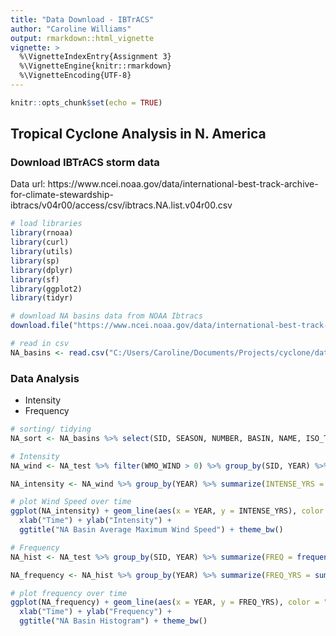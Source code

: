 ```yaml
---
title: "Data Download - IBTrACS"
author: "Caroline Williams"
output: rmarkdown::html_vignette
vignette: >
  %\VignetteIndexEntry{Assignment 3}
  %\VignetteEngine{knitr::rmarkdown}
  %\VignetteEncoding{UTF-8}
---
```


```r
knitr::opts_chunk$set(echo = TRUE)
```

## Tropical Cyclone Analysis in N. America

### Download IBTrACS storm data
Data url: https://www.ncei.noaa.gov/data/international-best-track-archive-for-climate-stewardship-ibtracs/v04r00/access/csv/ibtracs.NA.list.v04r00.csv

```r
# load libraries
library(rnoaa)
library(curl)
library(utils)
library(sp)
library(dplyr)
library(sf)
library(ggplot2)
library(tidyr)
```

```r
# download NA basins data from NOAA Ibtracs
download.file("https://www.ncei.noaa.gov/data/international-best-track-archive-for-climate-stewardship-ibtracs/v04r00/access/csv/ibtracs.NA.list.v04r00.csv", "C:/Users/Caroline/Documents/Projects/cyclone/data/ibtracs.NA.list.v04r00.csv")

# read in csv
NA_basins <- read.csv("C:/Users/Caroline/Documents/Projects/cyclone/data/ibtracs.NA.list.v04r00.csv")
```

### Data Analysis
- Intensity
- Frequency

```r
# sorting/ tidying
NA_sort <- NA_basins %>% select(SID, SEASON, NUMBER, BASIN, NAME, ISO_TIME, LAT, LON, WMO_WIND, DIST2LAND, LANDFALL) %>% separate(., "ISO_TIME", c("YEAR", "MONTH", "DATE"), sep= "-") %>% separate(., "DATE", c("DATE", "TIME"), sep= " ")

# Intensity 
NA_wind <- NA_test %>% filter(WMO_WIND > 0) %>% group_by(SID, YEAR) %>% summarize(INTENSITY = mean(WMO_WIND %>% as.numeric()))

NA_intensity <- NA_wind %>% group_by(YEAR) %>% summarize(INTENSE_YRS = mean(INTENSITY)) %>% mutate(YEAR = YEAR %>% as.numeric())

# plot Wind Speed over time
ggplot(NA_intensity) + geom_line(aes(x = YEAR, y = INTENSE_YRS), color = "red") + geom_smooth(aes(x = YEAR, y = INTENSE_YRS), color = "black", method = "lm") +
  xlab("Time") + ylab("Intensity") + 
  ggtitle("NA Basin Average Maximum Wind Speed") + theme_bw()

# Frequency
NA_hist <- NA_test %>% group_by(SID, YEAR) %>% summarize(FREQ = frequency(SID %>% as.numeric()))

NA_frequency <- NA_hist %>% group_by(YEAR) %>% summarize(FREQ_YRS = sum(FREQ)) %>% mutate(YEAR = YEAR %>% as.numeric())

# plot frequency over time
ggplot(NA_frequency) + geom_line(aes(x = YEAR, y = FREQ_YRS), color = "red") + geom_smooth(aes(x = YEAR, y = FREQ_YRS), color = "black", method = "lm") +
  xlab("Time") + ylab("Frequency") + 
  ggtitle("NA Basin Histogram") + theme_bw()
```
